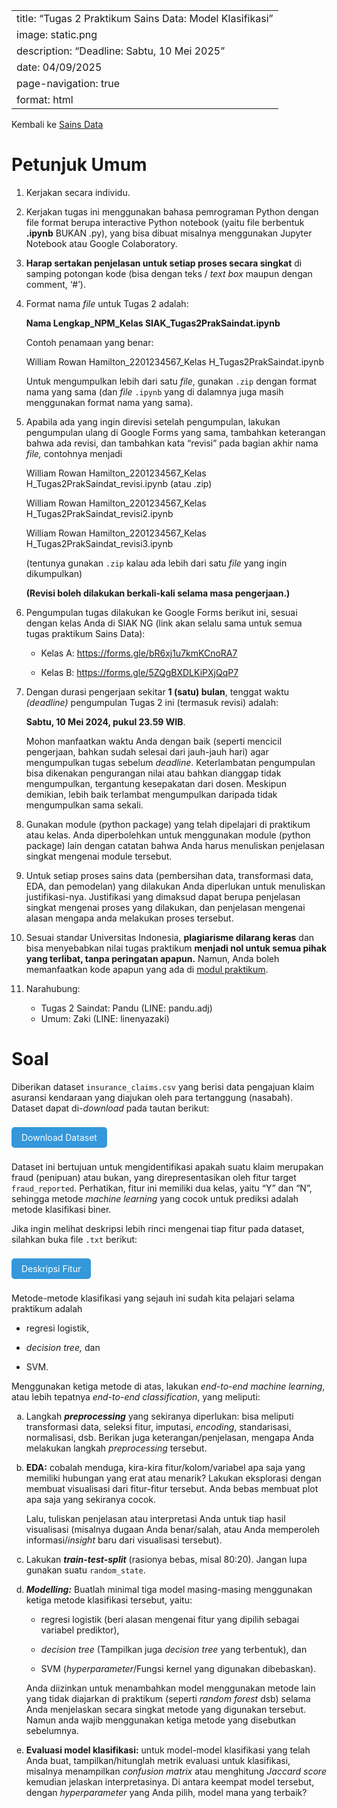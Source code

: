 ﻿---
title: "Tugas 2 Praktikum Sains Data: Model Klasifikasi"
image: static\svm.png
description: "Deadline: Sabtu, 10 Mei 2025"
date: 04/09/2025
page-navigation: true
format: html
---
<style>
.btn {
  background-color: #3498db;
  color: white;
  padding: 0.5rem 1rem;
  border-radius: 5px;
  text-decoration: none;
  display: inline-block;
  margin: 0.5rem 0;
}
</style>

Kembali ke [Sains Data](./saindat2025genap.qmd)

# Petunjuk Umum

1. Kerjakan secara individu.

2. Kerjakan tugas ini menggunakan bahasa pemrograman Python dengan file format berupa interactive Python notebook (yaitu file berbentuk **.ipynb** BUKAN .py), yang bisa dibuat misalnya menggunakan Jupyter Notebook atau Google Colaboratory.

3. **Harap sertakan penjelasan untuk setiap proses secara singkat** di samping potongan kode (bisa dengan teks / *text box* maupun dengan comment, ‘#').

4. Format nama *file* untuk Tugas 2 adalah:

    **Nama Lengkap_NPM_Kelas SIAK_Tugas2PrakSaindat.ipynb**

    Contoh penamaan yang benar:

    William Rowan Hamilton_2201234567_Kelas H_Tugas2PrakSaindat.ipynb

    Untuk mengumpulkan lebih dari satu *file*, gunakan `.zip` dengan format nama yang sama (dan *file* `.ipynb` yang di dalamnya juga masih menggunakan format nama yang sama).

5. Apabila ada yang ingin direvisi setelah pengumpulan, lakukan pengumpulan ulang di Google Forms yang sama, tambahkan keterangan bahwa ada revisi, dan tambahkan kata “revisi” pada bagian akhir nama *file,* contohnya menjadi

    William Rowan Hamilton_2201234567_Kelas H_Tugas2PrakSaindat_revisi.ipynb (atau .zip)

    William Rowan Hamilton_2201234567_Kelas H_Tugas2PrakSaindat_revisi2.ipynb

    William Rowan Hamilton_2201234567_Kelas H_Tugas2PrakSaindat_revisi3.ipynb

    (tentunya gunakan `.zip` kalau ada lebih dari satu *file* yang ingin dikumpulkan)

    **(Revisi boleh dilakukan berkali-kali selama masa pengerjaan.)**

6. Pengumpulan tugas dilakukan ke Google Forms berikut ini, sesuai dengan kelas Anda di SIAK NG (link akan selalu sama untuk semua tugas praktikum Sains Data):

    - Kelas A: <https://forms.gle/bR6xj1u7kmKCnoRA7>

    - Kelas B: <https://forms.gle/5ZQgBXDLKiPXjQqP7>

7. Dengan durasi pengerjaan sekitar **1 (satu) bulan**, tenggat waktu *(deadline)* pengumpulan Tugas 2 ini (termasuk revisi) adalah:

    **Sabtu, 10 Mei 2024, pukul 23.59 WIB**.

    Mohon manfaatkan waktu Anda dengan baik (seperti mencicil pengerjaan, bahkan sudah selesai dari jauh-jauh hari) agar mengumpulkan tugas sebelum *deadline*. Keterlambatan pengumpulan bisa dikenakan pengurangan nilai atau bahkan dianggap tidak mengumpulkan, tergantung kesepakatan dari dosen. Meskipun demikian, lebih baik terlambat mengumpulkan daripada tidak mengumpulkan sama sekali.

8. Gunakan module (python package) yang telah dipelajari di praktikum atau kelas. Anda diperbolehkan untuk menggunakan module (python package) lain dengan catatan bahwa Anda harus menuliskan penjelasan singkat mengenai module tersebut.

9. Untuk setiap proses sains data (pembersihan data, transformasi data, EDA, dan pemodelan) yang dilakukan Anda diperlukan untuk menuliskan justifikasi-nya. Justifikasi yang dimaksud dapat berupa penjelasan singkat mengenai proses yang dilakukan, dan penjelasan mengenai alasan mengapa anda melakukan proses tersebut.

10. Sesuai standar Universitas Indonesia, **plagiarisme dilarang keras** dan bisa menyebabkan nilai tugas praktikum **menjadi nol untuk semua pihak yang terlibat, tanpa peringatan apapun.** Namun, Anda boleh memanfaatkan kode apapun yang ada di [modul praktikum](./saindat2025genap.qmd).

11. Narahubung:

    - Tugas 2 Saindat: Pandu (LINE: pandu.adj)
    - Umum: Zaki (LINE: linenyazaki)

# Soal

Diberikan dataset `insurance_claims.csv` yang berisi data pengajuan klaim asuransi kendaraan yang diajukan oleh para tertanggung (nasabah). Dataset dapat di-*download* pada tautan berikut:

<a href="./insurance_claims.csv" class="btn">Download Dataset</a>

Dataset ini bertujuan untuk mengidentifikasi apakah suatu klaim merupakan fraud (penipuan) atau bukan, yang direpresentasikan oleh fitur target `fraud_reported`. Perhatikan, fitur ini memiliki dua kelas, yaitu "Y" dan "N", sehingga metode *machine learning* yang cocok untuk prediksi adalah metode klasifikasi biner. 

Jika ingin melihat deskripsi lebih rinci mengenai tiap fitur pada dataset, silahkan buka file `.txt` berikut:

<a href="./insurance_claims_data_description.txt" class="btn">Deskripsi Fitur</a>

Metode-metode klasifikasi yang sejauh ini sudah kita pelajari selama praktikum adalah

- regresi logistik,

- *decision tree,* dan 

- SVM.

Menggunakan ketiga metode di atas, lakukan *end-to-end machine learning*, atau lebih tepatnya *end-to-end classification*, yang meliputi:

a. Langkah ***preprocessing*** yang sekiranya diperlukan: bisa meliputi transformasi data, seleksi fitur, imputasi, *encoding*, standarisasi, normalisasi, dsb. Berikan juga keterangan/penjelasan, mengapa Anda melakukan langkah *preprocessing* tersebut.

b. **EDA:** cobalah menduga, kira-kira fitur/kolom/variabel apa saja yang memiliki hubungan yang erat atau menarik? Lakukan eksplorasi dengan membuat visualisasi dari fitur-fitur tersebut. Anda bebas membuat plot apa saja yang sekiranya cocok.

    Lalu, tuliskan penjelasan atau interpretasi Anda untuk tiap hasil visualisasi (misalnya dugaan Anda benar/salah, atau Anda memperoleh informasi/*insight* baru dari visualisasi tersebut). 

c. Lakukan ***train-test-split*** (rasionya bebas, misal 80:20). Jangan lupa gunakan suatu `random_state`.

d. ***Modelling:*** Buatlah minimal tiga model masing-masing menggunakan ketiga metode klasifikasi tersebut, yaitu:
    - regresi logistik (beri alasan mengenai fitur yang dipilih sebagai variabel prediktor),

    - *decision tree* (Tampilkan juga *decision tree* yang terbentuk), dan 

    - SVM (*hyperparameter*/Fungsi kernel yang digunakan dibebaskan).

    Anda diizinkan untuk menambahkan model menggunakan metode lain yang tidak diajarkan di praktikum (seperti *random forest* dsb) selama Anda menjelaskan secara singkat metode yang digunakan tersebut. Namun anda wajib menggunakan ketiga metode yang disebutkan sebelumnya. 

e. **Evaluasi model klasifikasi:** untuk model-model klasifikasi yang telah Anda buat, tampilkan/hitunglah metrik evaluasi untuk klasifikasi, misalnya menampilkan *confusion matrix* atau menghitung *Jaccard score* kemudian jelaskan interpretasinya. Di antara keempat model tersebut, dengan *hyperparameter* yang Anda pilih, model mana yang terbaik?

